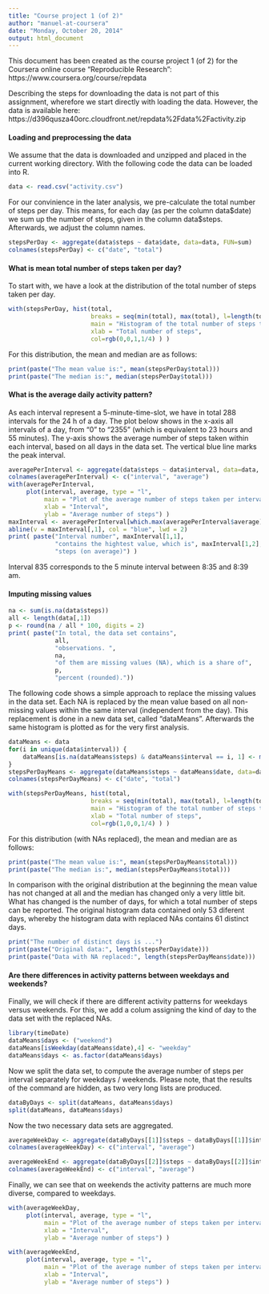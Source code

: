 ```yaml
---
title: "Course project 1 (of 2)"
author: "manuel-at-coursera"
date: "Monday, October 20, 2014"
output: html_document
---
```


This document has been created as the course project 1 (of 2) for the Coursera online course "Reproducible Research":
https://www.coursera.org/course/repdata

Describing the steps for downloading the data is not part of this assignment, wherefore we start directly with loading the data.
However, the data is available here:
https://d396qusza40orc.cloudfront.net/repdata%2Fdata%2Factivity.zip


#### Loading and preprocessing the data

We assume that the data is downloaded and unzipped and placed in the current working directory. With the following code the data can be loaded into R.

```r
data <- read.csv("activity.csv")
```

For our convinience in the later analysis, we pre-calculate the total number of steps per day. This means, for each day (as per the column data\$date) we sum up the number of steps, given in the column data\$steps. Afterwards, we adjust the column names.

```r
stepsPerDay <- aggregate(data$steps ~ data$date, data=data, FUN=sum)
colnames(stepsPerDay) <- c("date", "total")
```


#### What is mean total number of steps taken per day?

To start with, we have a look at the distribution of the total number of steps taken per day.  

```r
with(stepsPerDay, hist(total, 
                       breaks = seq(min(total), max(total), l=length(total)+1), 
                       main = "Histogram of the total number of steps taken per day", 
                       xlab = "Total number of steps", 
                       col=rgb(0,0,1,1/4) ) )
```

For this distribution, the mean and median are as follows:
```r
print(paste("The mean value is:", mean(stepsPerDay$total)))
print(paste("The median is:", median(stepsPerDay$total)))
```


#### What is the average daily activity pattern?

As each interval represent a 5-minute-time-slot, we have in total 288 intervals for the 24 h of a day. 
The plot below shows in the x-axis all intervals of a day, from "0" to "2355" (which is equivalent to 23 hours and 55 minutes). The y-axis shows the average number of steps taken within each interval, based on all days in the data set. The vertical blue line marks the peak interval. 

```r
averagePerInterval <- aggregate(data$steps ~ data$interval, data=data, FUN=mean)
colnames(averagePerInterval) <- c("interval", "average")
with(averagePerInterval, 
     plot(interval, average, type = "l", 
          main = "Plot of the average number of steps taken per interval", 
          xlab = "Interval", 
          ylab = "Average number of steps") )
maxInterval <- averagePerInterval[which.max(averagePerInterval$average),]
abline(v = maxInterval[,1], col = "blue", lwd = 2)
print( paste("Interval number", maxInterval[1,1], 
             "contains the hightest value, which is", maxInterval[1,2], 
             "steps (on average)") )
```

Interval 835 corresponds to the 5 minute interval between 8:35 and 8:39 am. 


#### Imputing missing values

```r
na <- sum(is.na(data$steps))
all <- length(data[,1])
p <- round(na / all * 100, digits = 2)
print( paste("In total, the data set contains", 
             all, 
             "observations. ", 
             na, 
             "of them are missing values (NA), which is a share of",
             p, 
             "percent (rounded)."))
```
    
The following code shows a simple approach to replace the missing values in the data set. Each NA is replaced by the mean value based on all non-missing values within the same interval (independent from the day). This replacement is done in a new data set, called "dataMeans". Afterwards the same histogram is plotted as for the very first analysis.

```r
dataMeans <- data
for(i in unique(data$interval)) {
    dataMeans[is.na(dataMeans$steps) & dataMeans$interval == i, 1] <- mean(data[data$interval == i, 1], na.rm = TRUE)
}
stepsPerDayMeans <- aggregate(dataMeans$steps ~ dataMeans$date, data=dataMeans, FUN=sum)
colnames(stepsPerDayMeans) <- c("date", "total")

with(stepsPerDayMeans, hist(total, 
                       breaks = seq(min(total), max(total), l=length(total)+1), 
                       main = "Histogram of the total number of steps taken per day", 
                       xlab = "Total number of steps", 
                       col=rgb(1,0,0,1/4) ) )
```


For this distribution (with NAs replaced), the mean and median are as follows:
```r
print(paste("The mean value is:", mean(stepsPerDayMeans$total)))
print(paste("The median is:", median(stepsPerDayMeans$total)))
```

In comparison with the original distribution at the beginning the mean value has not changed at all and the median has changed only a very little bit. What has changed is the number of days, for which a total number of steps can be reported. 
The original histogram data contained only 53 diferent days, whereby the histogram data with replaced NAs contains 61 distinct days.

```r
print("The number of distinct days is ...")
print(paste("Original data:", length(stepsPerDay$date)))
print(paste("Data with NA replaced:", length(stepsPerDayMeans$date)))
```


#### Are there differences in activity patterns between weekdays and weekends?

Finally, we will check if there are different activity patterns for weekdays versus weekends. For this, we add a colum assigning the kind of day to the data set with the replaced NAs. 

```r
library(timeDate)
dataMeans$days <- ("weekend")
dataMeans[isWeekday(dataMeans$date),4] <- "weekday"
dataMeans$days <- as.factor(dataMeans$days)
```

Now we split the data set, to compute the average number of steps per interval separately for weekdays / weekends. Please note, that the results of the command are hidden, as two very long lists are produced. 

```r
dataByDays <- split(dataMeans, dataMeans$days)
split(dataMeans, dataMeans$days)
```

Now the two necessary data sets are aggregated.

```r
averageWeekDay <- aggregate(dataByDays[[1]]$steps ~ dataByDays[[1]]$interval, data=dataByDays[[1]], FUN=mean)
colnames(averageWeekDay) <- c("interval", "average")

averageWeekEnd <- aggregate(dataByDays[[2]]$steps ~ dataByDays[[2]]$interval, data=dataByDays[[2]], FUN=mean)
colnames(averageWeekEnd) <- c("interval", "average")
```

Finally, we can see that on weekends the activity patterns are much more diverse, compared to weekdays.

```r
with(averageWeekDay, 
     plot(interval, average, type = "l", 
          main = "Plot of the average number of steps taken per interval (on weekdays)", 
          xlab = "Interval", 
          ylab = "Average number of steps") )

with(averageWeekEnd, 
     plot(interval, average, type = "l", 
          main = "Plot of the average number of steps taken per interval (on weekends)", 
          xlab = "Interval", 
          ylab = "Average number of steps") )
```

